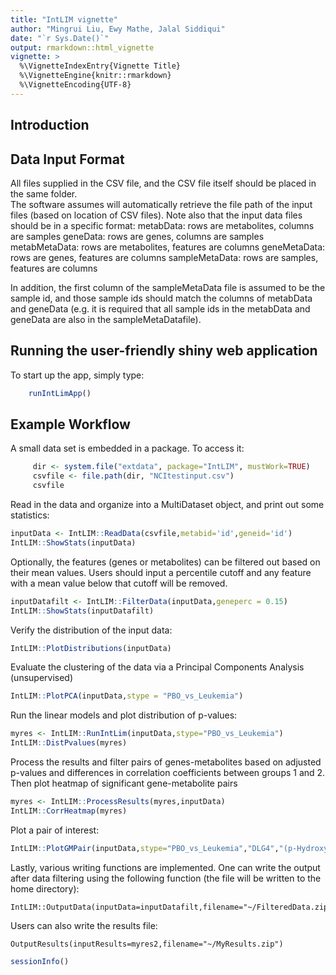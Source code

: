 ```yaml
---
title: "IntLIM vignette"
author: "Mingrui Liu, Ewy Mathe, Jalal Siddiqui"
date: "`r Sys.Date()`"
output: rmarkdown::html_vignette
vignette: >
  %\VignetteIndexEntry{Vignette Title}
  %\VignetteEngine{knitr::rmarkdown}
  %\VignetteEncoding{UTF-8}
---
```


## Introduction

## Data Input Format
All files supplied in the CSV file, and the CSV file itself should be placed in the same folder.  
The software assumes will automatically retrieve the file path of the input files (based on location of CSV files).  Note also that the input data files should be in a specific format: 
	metabData: rows are metabolites, columns are samples 
	geneData: rows are genes, columns are samples 
	metabMetaData: rows are metabolites, features are columns 
	geneMetaData: rows are genes, features are columns
	sampleMetaData: rows are samples, features are columns 

In addition, the first column of the sampleMetaData file is assumed to be the sample id, and those sample ids should match the columns of metabData and geneData (e.g. it is required that all sample ids in the metabData and geneData are also in the sampleMetaDatafile).

## Running the user-friendly shiny web application
To start up the app, simply type:
```r
	runIntLimApp()
```

## Example Workflow
A small data set is embedded in a package.  To access it:
```r
     dir <- system.file("extdata", package="IntLIM", mustWork=TRUE)
     csvfile <- file.path(dir, "NCItestinput.csv")
     csvfile
```

Read in the data and organize into a MultiDataset object, and print out some statistics:
```r
inputData <- IntLIM::ReadData(csvfile,metabid='id',geneid='id')
IntLIM::ShowStats(inputData)
```

Optionally, the features (genes or metabolites) can be filtered out based on their mean values. Users should input a percentile cutoff and any feature with a mean value below that cutoff will be removed.
```r
inputDatafilt <- IntLIM::FilterData(inputData,geneperc = 0.15)
IntLIM::ShowStats(inputDatafilt)
```

Verify the distribution of the input data:
```r
IntLIM::PlotDistributions(inputData)
```

Evaluate the clustering of the data via a Principal Components Analysis (unsupervised)
```r
IntLIM::PlotPCA(inputData,stype = "PBO_vs_Leukemia")
```

Run the linear models and plot distribution of p-values:
```r
myres <- IntLIM::RunIntLim(inputData,stype="PBO_vs_Leukemia")
IntLIM::DistPvalues(myres)
```

Process the results and filter pairs of genes-metabolites based on adjusted p-values and differences in correlation coefficients between groups 1 and 2.  Then plot heatmap of significant gene-metabolite pairs
```r
myres <- IntLIM::ProcessResults(myres,inputData)
IntLIM::CorrHeatmap(myres)
```

Plot a pair of interest:
```r
IntLIM::PlotGMPair(inputData,stype="PBO_vs_Leukemia","DLG4","(p-Hydroxyphenyl)lactic acid")
```

Lastly, various writing functions are implemented.  One can write the output after data filtering using the following function (the file will be written to the home directory):
```
IntLIM::OutputData(inputData=inputDatafilt,filename="~/FilteredData.zip")
```

Users can also write the results file:
```
OutputResults(inputResults=myres2,filename="~/MyResults.zip")
```


```r
sessionInfo()
```
